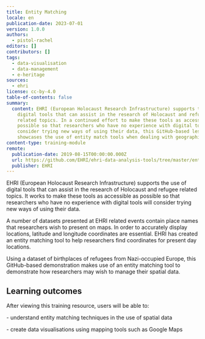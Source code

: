 ```yaml
---
title: Entity Matching
locale: en
publication-date: 2023-07-01
version: 1.0.0
authors:
  - pistol-rachel
editors: []
contributors: []
tags:
  - data-visualisation
  - data-management
  - e-heritage
sources:
  - ehri
license: cc-by-4.0
table-of-contents: false
summary:
  content: EHRI (European Holocaust Research Infrastructure) supports the use of
    digital tools that can assist in the research of Holocaust and refugee
    related topics. In a continued effort to make these tools as accessible as
    possible so that researchers who have no experience with digital tools will
    consider trying new ways of using their data, this GitHub-based lesson
    showcases the use of entity match tools when dealing with geographic data.
content-type: training-module
remote:
  publication-date: 2019-08-15T00:00:00.000Z
  url: https://github.com/EHRI/ehri-data-analysis-tools/tree/master/entity-matching
  publisher: EHRI
---
```

EHRI (European Holocaust Research Infrastructure) supports the use of digital tools that can assist in the research of Holocaust and refugee related topics. It works to make these tools as accessible as possible so that researchers who have no experience with digital tools will consider trying new ways of using their data.

A number of datasets presented at EHRI related events contain place names that researchers wish to present on maps. In order to accurately display locations, latitude and longitude coordinates are essential. EHRI has created an entity matching tool to help researchers find coordinates for present day locations.

Using a dataset of birthplaces of refugees from Nazi-occupied Europe, this GitHub-based demonstration makes use of an entity matching tool to demonstrate how researchers may wish to manage their spatial data.

## L﻿earning outcomes

A﻿fter viewing this training resource, users will be able to:

\- understand entity matching techniques in the use of spatial data

\- create data visualisations using mapping tools such as Google Maps

<ExternalResource title="Interested in learning more?" subtitle="Check out Entity Matching" url="https://github.com/EHRI/ehri-data-analysis-tools/tree/master/entity-matching#readme" />
